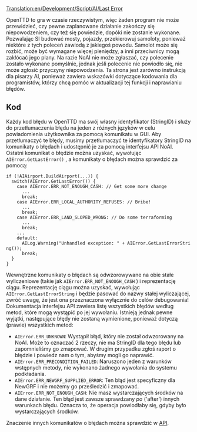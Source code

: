 [[Translation:en/Development/Script/AI/Last Error]]


<!--{{NoAI}}-->{{pl/NoAI}}

OpenTTD to gra w czasie rzeczywistym, więc żaden program nie może przewidzieć, czy pewne zaplanowane działanie zakończy się niepowodzeniem, czy też się powiedzie, dopóki nie zostanie wykonane. Pozwalając SI budować mosty, pojazdy, przekierowuj samoloty, ponieważ niektóre z tych poleceń zawiodą z jakiegoś powodu. Samolot może się rozbić, może być wymagane więcej pieniędzy, a inni przeciwnicy mogą zakłócać jego plany. Na razie NoAI nie może zgłaszać, czy polecenie zostało wykonane pomyślnie, jednak jeśli polecenie nie powiodło się, nie może zgłosić przyczyny niepowodzenia. Ta strona jest zarówno instrukcją dla pisarzy AI, ponieważ zawiera wskazówki dotyczące kodowania dla programistów, którzy chcą pomóc w aktualizacji tej funkcji i naprawianiu błędów.

== Kod ==
Każdy kod błędu w OpenTTD ma swój własny identyfikator (StringID) i służy do przetłumaczenia błędu na jeden z różnych języków w celu powiadomienia użytkownika za pomocą komunikatu w GUI. Aby przetłumaczyć te błędy, musimy przetłumaczyć te identyfikatory StringID na komunikaty o błędach i udostępnić je za pomocą interfejsu API NoAI. Ostatni komunikat o błędzie można uzyskać, wywołując <code>AIError.GetLastError()</code> , a komunikaty o błędach można sprawdzić za pomocą:

 if (!AIAirport.BuildAirport(...)) {
   switch(AIError.GetLastError()) {
     case AIError.ERR_NOT_ENOUGH_CASH: // Get some more change
       ...
       break;
     case AIError.ERR_LOCAL_AUTHORITY_REFUSES: // Bribe!
       ...
       break;
     case AIError.ERR_LAND_SLOPED_WRONG: // Do some terraforming
       ...
       break;
     ...
     default:
       AILog.Warning("Unhandled exception: " + AIError.GetLastErrorString());
       break;
   }
 }

Wewnętrzne komunikaty o błędach są odwzorowywane na obie stałe wyliczeniowe (takie jak <code>AIError.ERR_NOT_ENOUGH_CASH</code> ) i reprezentację ciągu. Reprezentację ciągu można uzyskać, wywołując <code>AIError.GetLastErrorString</code> i będzie pasować do nazwy stałej wyliczającej, zwróć uwagę, że jest ona przeznaczona wyłącznie do celów debugowania! Dokumentacja interfejsu API zawiera listę wszystkich błędów według metod, które mogą wystąpić po jej wywołaniu. Istnieją jednak pewne wyjątki, następujące błędy nie zostaną wymienione, ponieważ dotyczą (prawie) wszystkich metod:

* <code>AIError.ERR_UNKNOWN</code>: Wystąpił błąd, który nie został odwzorowany na NoAI. Może to oznaczać 2 rzeczy, nie ma StringID dla tego błędu lub zapomnieliśmy go zmapować. W drugim przypadku zgłoś raport o błędzie i powiedz nam o tym, abyśmy mogli go naprawić.
* <code>AIError.ERR_PRECONDITION_FAILED</code>: Naruszono jeden z warunków wstępnych metody, nie wykonano żadnego wywołania do systemu podkładania.
* <code>AIError.ERR_NEWGRF_SUPPLIED_ERROR</code>: Ten błąd jest specyficzny dla NewGRF i nie możemy go prześledzić i zmapować.
* <code>AIError.ERR_NOT_ENOUGH_CASH</code>: Nie masz wystarczających środków na dane działanie. Ten błąd jest zawsze sprawdzany ''po'' ('after') innych warunkach błędu. Oznacza to, że operacja powiodłaby się, gdyby było wystarczających środków.

Znaczenie innych komunikatów o błędach można sprawdzić w [http://noai.openttd.org/docs/ API].